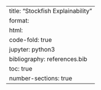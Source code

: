 
---
title: "Stockfish Explainability"
format:
  html:
    code-fold: true
jupyter: python3
bibliography: references.bib
toc: true
number-sections: true
---



